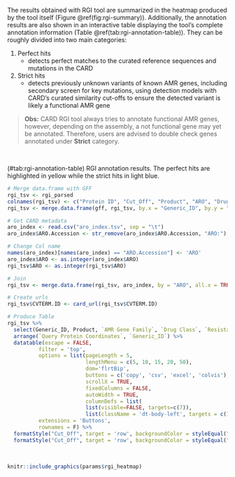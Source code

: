 The results obtained with RGI tool are summarized in the heatmap produced by the tool itself (Figure \@ref(fig:rgi-summary)). Additionally, the annotation results are also shown in an interactive table displaying the tool's complete annotation information (Table \@ref(tab:rgi-annotation-table)). They can be roughly divided into two main categories:

1. Perfect hits
    + detects perfect matches to the curated reference sequences and mutations in the CARD
2. Strict hits
    + detects previously unknown variants of known AMR genes, including secondary screen for key mutations, using detection models with CARD's curated similarity cut-offs to ensure the detected variant is likely a functional AMR gene

> **Obs:** CARD RGI tool always tries to annotate functional AMR genes, however, depending on the assembly, a not functional gene may yet be annotated. Therefore, users are advised to double check genes annotated under **Strict** category.

<br>

<caption>(#tab:rgi-annotation-table) RGI annotation results. The perfect hits are highlighted in yellow while the strict hits in light blue.</caption>
```r
# Merge data.frame with GFF
rgi_tsv <- rgi_parsed
colnames(rgi_tsv) <- c("Protein ID", "Cut_Off", "Product", "ARO", "Drug Class", "Resistance Mechanism", "AMR Gene Family")
rgi_tsv <- merge.data.frame(gff, rgi_tsv, by.x = "Generic_ID", by.y = "Protein ID", all.y = TRUE, all.x = FALSE)

# Get CARD metadata
aro_index <- read.csv("aro_index.tsv", sep = "\t")
aro_index$ARO.Accession <- str_remove(aro_index$ARO.Accession, "ARO:")

# Change Col name
names(aro_index)[names(aro_index) == "ARO.Accession"] <- 'ARO'
aro_index$ARO <- as.integer(aro_index$ARO)
rgi_tsv$ARO <- as.integer(rgi_tsv$ARO)

# Join
rgi_tsv <- merge.data.frame(rgi_tsv, aro_index, by = "ARO", all.x = TRUE)

# Create urls
rgi_tsv$CVTERM.ID <- card_url(rgi_tsv$CVTERM.ID)

# Produce Table
rgi_tsv %>%
  select(Generic_ID, Product, `AMR Gene Family`, `Drug Class`, `Resistance Mechanism`, CVTERM.ID, `Query Protein Coordinates`, `Cut_Off`) %>%
  arrange(`Query Protein Coordinates`, `Generic_ID`) %>%
  datatable(escape = FALSE,
          filter = 'top',
          options = list(pageLength = 5,
                         lengthMenu = c(5, 10, 15, 20, 50),
                         dom='flrtBip',
                         buttons = c('copy', 'csv', 'excel', 'colvis'),
                         scrollX = TRUE,
                         fixedColumns = FALSE,
                         autoWidth = TRUE,
                         columnDefs = list(
                         list(visible=FALSE, targets=c(7)),
                         list(className = 'dt-body-left', targets = c(1,2,3,4)))),
          extensions = 'Buttons',
          rownames = F) %>%
  formatStyle("Cut_Off", target = 'row', backgroundColor = styleEqual("Perfect", "lightyellow")) %>%
  formatStyle("Cut_Off", target = 'row', backgroundColor = styleEqual("Strict", "lightblue"))
```
<br>

```r
knitr::include_graphics(params$rgi_heatmap)
```